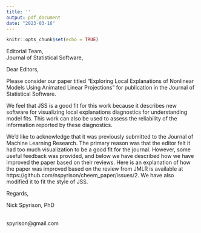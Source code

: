 ```yaml
---
title: ''
output: pdf_document
date: "2023-03-16"
---
```


```r
knitr::opts_chunk$set(echo = TRUE)
```


Editorial Team, \
Journal of Statistical Software,

Dear Editors,
\bigskip

Please consider our paper titled "Exploring Local Explanations of Nonlinear Models Using Animated Linear Projections" for publication in the Journal of Statistical Software. 

We feel that JSS is a good fit for this work because it describes new software for visualizing local explanations diagnostics for understanding model fits. This work can also be used to assess the reliability of the information reported by these diagnostics. 

We'd like to acknowledge that it was previously submitted to the Journal of Machine Learning Research. The primary reason was that the editor felt it had too much visualization to be a good fit for the journal. However, some useful feedback was provided, and below we have described how we have improved the paper based on their reviews. Here is an explanation of how the paper was improved based on the review from JMLR is available at https://github.com/nspyrison/cheem_paper/issues/2. We have also modified it to fit the style of JSS. 
\bigskip
\bigskip

Regards,

Nick Spyrison, PhD

\url{https://github.com/nspyrison/}\
spyrison@gmail.com
